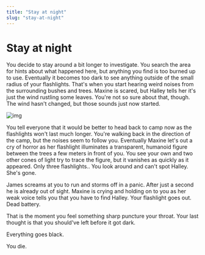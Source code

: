 ```yaml
---
title: "Stay at night"
slug: "stay-at-night"
---
```


# Stay at night

You decide to stay around a bit longer to investigate. You search the area for hints about what happened here, but anything you find is too burned up to use. Eventually it becomes too dark to see anything outside of the small radius of your flashlights. That's when you start hearing weird noises from the surrounding bushes and trees. Maxine is scared, but Halley tells her it's just the wind rustling some leaves. You're not so sure about that, though. The wind hasn't changed, but those sounds just now started.

![img](./rosie-sun-1L71sPT5XKc-unsplash.jpg)

You tell everyone that it would be better to head back to camp now as the flashlights won't last much longer. You're walking back in the direction of the camp, but the noises seem to follow you. Eventually Maxine let's out a cry of horror as her flashlight illuminates a transparent, humanoid figure between the trees a few meters in front of you. You see your own and two other cones of light try to trace the figure, but it vanishes as quickly as it appeared. Only three flashlights.. You look around and can't spot Halley. She's gone.

James screams at you to run and storms off in a panic. After just a second he is already out of sight. Maxine is crying and holding on to you as her weak voice tells you that you have to find Halley. Your flashlight goes out. Dead battery.

That is the moment you feel something sharp puncture your throat. Your last thought is that you should've left before it got dark. 

Everything goes black.

You die.